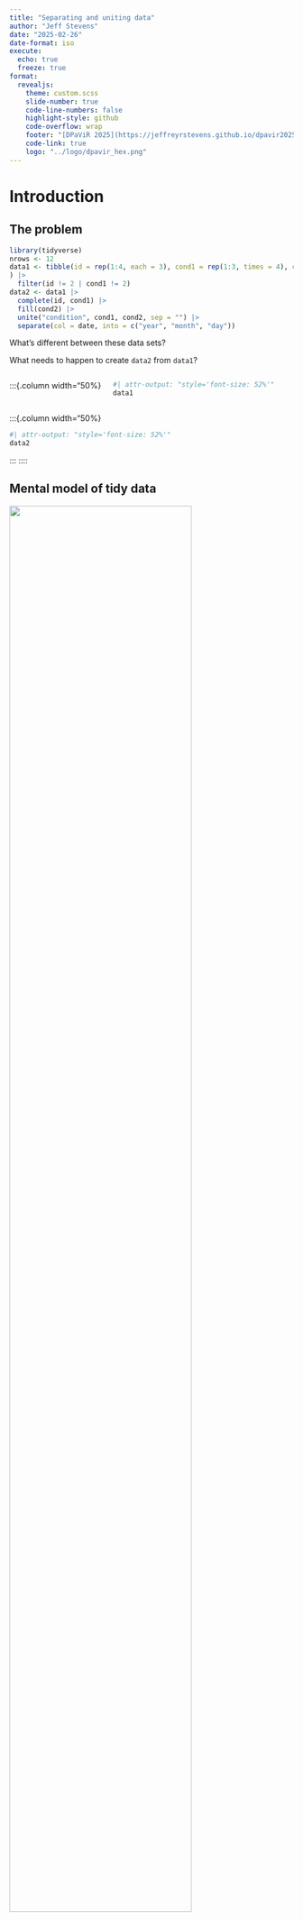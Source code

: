 ```yaml
---
title: "Separating and uniting data"
author: "Jeff Stevens"
date: "2025-02-26"
date-format: iso
execute:
  echo: true
  freeze: true
format:
  revealjs: 
    theme: custom.scss
    slide-number: true
    code-line-numbers: false
    highlight-style: github
    code-overflow: wrap
    footer: "[DPaViR 2025](https://jeffreyrstevens.github.io/dpavir2025)"
    code-link: true
    logo: "../logo/dpavir_hex.png"
---
```


# Introduction

## The problem

```r
library(tidyverse)
nrows <- 12
data1 <- tibble(id = rep(1:4, each = 3), cond1 = rep(1:3, times = 4), cond2 = rep(c("A", "B", "A", "B"), each = 3), date = sample(seq(as.Date('2022-01-01'), as.Date('2022-02-28'), by="day"), nrows)
) |> 
  filter(id != 2 | cond1 != 2)
data2 <- data1 |> 
  complete(id, cond1) |> 
  fill(cond2) |> 
  unite("condition", cond1, cond2, sep = "") |> 
  separate(col = date, into = c("year", "month", "day"))
```

What's different between these data sets? 

What needs to happen to create `data2` from `data1`?

::::{.columns}
:::{.column width="50%}
```r
#| attr-output: "style='font-size: 52%'"
data1
```
:::
:::{.column width="50%}
```r
#| attr-output: "style='font-size: 52%'"
data2
```
:::
::::


## Mental model of tidy data

![](../images/tidy_data2.png){fig-align=center width=80%}

1. Each variable has its own column
1. Each observation has its own row
1. Each value has its own cell


# Separating data


## Separating data

:::: {.columns}

::: {.column width="50%"}

```r
table3
```
:::

::: {.column width="50%"}

#### Why is `table3` not tidy?
:::

::::

::: {.fragment}
![](../images/tidyr_separate.png){.absolute width="60%" top="30%" left="55%"}
:::


---

## Separating data

```r
separate(table3, rate, into = c("cases", "population"))
```

::: {.fragment}
```r
separate(table3, rate, into = c("cases", "population"), convert = TRUE)
```
:::


## Separating data

```r
separate(table3, year, into = c("century", "year2"), sep = 2)
```

::: {.fragment}
```r
separate(table3, year, into = c("century", "year2"), sep = 2, remove = FALSE)
```
:::


## Separating data

::: {.callout-warning appearance="simple"}
The `separate()` function is being _superseded_ by `separate_wider_delim()` and `separate_wider_position()` for the two use cases described before. But these are both listed as _experimental_, so we're sticking with `separate()`.
:::

::: {.fragment}
`separate(table3, rate, into = c("cases", "population"), sep = "/")` 

<center>
== 
</center>

`separate_wider_delim(table3, rate, names = c("cases", "population"), delim = "/")`
:::


## Separating data

::: {.callout-warning appearance="simple"}
The `separate()` function is being _superseded_ by `separate_wider_delim()` and `separate_wider_position()` for the two use cases described before. But these are both listed as _experimental_, so we're sticking with `separate()`.
:::

`separate(table3, year, into = c("century", "year2"), sep = 2)` 

<center>
== 
</center>

`separate_wider_position(table3, year, widths = c(century = 2, year2 = 2))`


# Uniting data


## Uniting data

:::: {.columns}

::: {.column width="55%"}

::: {style="font-size:85%"}
```r
table5
```
:::

:::

::: {.column width="45%"}

#### Why is `table5` not tidy?
:::

::::

::: {.fragment}
![](../images/tidyr_unite.png){.absolute width="60%" top="30%" left="55%"}
:::


## Uniting data

```r
unite(table5, new, century:year)
```

::: {.fragment}
```r
unite(table5, new, century:year, sep = "")
```
:::


## Uniting data

```r
unite(table5, new, century:year, sep = "", remove = FALSE)
```

::: {.fragment}
```r
unite(table5, new, century:year, sep = "", remove = FALSE, convert = TRUE)
```
:::


## Coalescing data

Combining data across columns with `NA`s

```r
coal_data <- tibble(a_1 = c(1, NA, NA, NA), a_2 = c(NA, 4, NA, NA), a_3 = c(NA, NA, 7, NA))
```
```r
coal_data
```

::: {.fragment}
```r
coal_data |> 
  mutate(a_all = coalesce(a_1, a_2, a_3))
```
:::


## Coalescing data

Combining data across columns with `NA`s using [select helpers](https://github.com/tidyverse/funs/issues/54#issuecomment-2684357499)

```r
coal_data <- tibble(a_1 = c(1, NA, NA, NA), a_2 = c(NA, 4, NA, NA), a_3 = c(NA, NA, 7, NA))
```
```r
coal_data
```

::: {.fragment}
```r
coal_data |> 
  mutate(a_all = coalesce(!!quote(!!!across(contains("a_")))))
```
:::


# Incomplete data sets

## Missing data

```r
stocks <- tibble(
  year   = c(2015, 2015, 2015, 2015, 2016, 2016, 2016),
  qtr    = c(   1,    2,    3,    4,    2,    3,    4),
  return = c(1.88, 0.59, 0.35,   NA, 0.92, 0.17, 2.66)
)
```

:::: {.columns}

::: {.column width="60%"}

```r
stocks
```

What is missing?

::: {.fragment}
* Explicitly missing (Q4 2015 is `NA`)
* Implicitly missing (Q1 2016 absent)
:::
:::

::: {.column width="40%"}

::: {.fragment}
```r
stocks |> 
  complete(year, qtr)
```
:::
:::

::::

## Missing data

```r
stocks <- tibble(
  year   = c(2015, 2015, 2015, 2015, 2016, 2016, 2016),
  qtr    = c(   1,    2,    3,    4,    2,    3,    4),
  return = c(1.88, 0.59, 0.35,   NA, 0.92, 0.17, 2.66)
)
```

:::: {.columns}

::: {.column width="60%"}

```r
stocks
```

What is missing?

:::

::: {.column width="40%"}

```r
stocks |> 
  complete(year, qtr)
```
:::

::::

::: {.callout-warning}
#### Important for factorial designs and for data validation
:::


## Combinations of factors

```r
fruits <- tibble(
  type   = c("apple", "orange", "apple", "orange", "orange", "orange"),
  year   = c(2010, 2010, 2012, 2010, 2010, 2012),
  size  =  factor(
    c("XS", "S",  "M", "S", "S", "M"),
    levels = c("XS", "S", "M", "L")
  ),
  weights = rnorm(6, as.numeric(size) + 2)
)
```

:::: {.columns}

::: {.column width="40%"}

```r
fruits
```

:::

::: {.column width="60%"}

::: {.fragment}
```r
fruits |> expand(type, size)
```
return all **possible** combinations
:::
:::

::::


## Combinations of factors

:::: {.columns}

::: {.column width="40%"}

```r
fruits
```

:::

::: {.column width="60%"}

::: {.fragment}
```r
fruits |> expand(nesting(type, size))
```
return all **existing** combinations
:::
:::

::::


## Filling data

```r
treatment <- tribble(
  ~ person,           ~ treatment, ~response,
  "Derrick Whitmore", 1,           7,
  NA,                 2,           10,
  NA,                 3,           9,
  "Katherine Burke",  1,           4
)
```

:::: {.columns}

::: {.column width="50%"}

::: {style="font-size:90%"}
```r
treatment
```
:::

:::

::: {.column width="50%"}

::: {.fragment}
```r
treatment |> 
  fill(person)
```
:::
:::

::::



## Solving the problem

What code turns `data1` into `data2`?

```r
library(tidyverse)
nrows <- 12
data1 <- tibble(id = rep(1:4, each = 3), 
                cond1 = rep(1:3, times = 4), 
                cond2 = rep(c("A", "B", "A", "B"), each = 3), 
                date = sample(seq(as.Date('2022-01-01'), 
                                  as.Date('2022-02-28'), by="day"), nrows)) |> 
  filter(id != 2 | cond1 != 2)
```


## Solving the problem

What code turns `data1` into `data2`?

::::{.columns}
:::{.column width="50%}
```r
#| attr-output: "style='font-size: 52%'"
data1
```
:::
:::{.column width="50%}
```r
#| attr-output: "style='font-size: 52%'"
data2
```
:::
::::

## Let's code!

[Separating data](../code/16_separating.html){target="_blank"}
